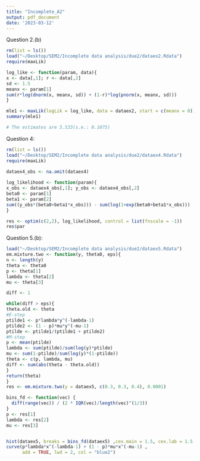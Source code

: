 ```yaml
---
title: "Incomplete_A2"
output: pdf_document
date: '2023-03-12'
---
```


Question 2.(b)

```r
rm(list = ls())
load("~/Desktop/SEM2/Incomplete data analysis/due2/dataex2.Rdata")
require(maxLik)

log_like <- function(param, data){
x <- data[,1]; r <- data[,2]
sd <- 1.5
meanx <- param[1]
sum(r*log(dnorm(x, meanx, sd)) + (1-r)*log(pnorm(x, meanx, sd)))
}

mle1 <- maxLik(logLik = log_like, data = dataex2, start = c(meanx = 0)) #mean(dataex2[,1], na.rm = TRUE)))
summary(mle1)

# The estimates are 5.533(s.e.: 0.1075)
```

Question 4:

```r
rm(list = ls())
load("~/Desktop/SEM2/Incomplete data analysis/due2/dataex4.Rdata")
require(maxLik)
 
dataex4_obs <- na.omit(dataex4)

log_likelihood <- function(param){
x_obs <- dataex4_obs[,1]; y_obs <- dataex4_obs[,2]
beta0 <- param[1]
beta1 <- param[2]
sum((y_obs*(beta0+beta1*x_obs))) - sum(log(1+exp(beta0+beta1*x_obs)))
}

res <- optim(c(2,2), log_likelihood, control = list(fnscale = -1))
res$par


```

Question 5.(b):

```r
load("~/Desktop/SEM2/Incomplete data analysis/due2/dataex5.Rdata")
em.mixture.two <- function(y, theta0, eps){ 
n <- length(y)
theta <- theta0
p <- theta[1]
lambda <- theta[2]
mu <- theta[3]

diff <- 1

while(diff > eps){
theta.old <- theta
#E-step
ptilde1 <- p*lambda*y^(-lambda-1)
ptilde2 <- (1 - p)*mu*y^(-mu-1) 
ptilde <- ptilde1/(ptilde1 + ptilde2)
#M-step
p <- mean(ptilde)
lambda <- sum(ptilde)/sum(log(y)*ptilde)
mu <- sum(1-ptilde)/sum(log(y)*(1-ptilde))
theta <- c(p, lambda, mu) 
diff <- sum(abs(theta - theta.old))
}
return(theta)
}
res <- em.mixture.two(y = dataex5, c(0.3, 0.3, 0.4), 0.0001)

bins_fd <- function(vec) {
  diff(range(vec)) / (2 * IQR(vec)/length(vec)^(1/3))
}
p <- res[1]
lambda <- res[2]
mu <- res[3]


hist(dataex5, breaks = bins_fd(dataex5) ,cex.main = 1.5, cex.lab = 1.5, cex.axis = 1.4, xlim = c(1,15))
curve(p*lambda*x^(-lambda-1) + (1 - p)*mu*x^(-mu-1) ,
      add = TRUE, lwd = 2, col = "blue2")


```

